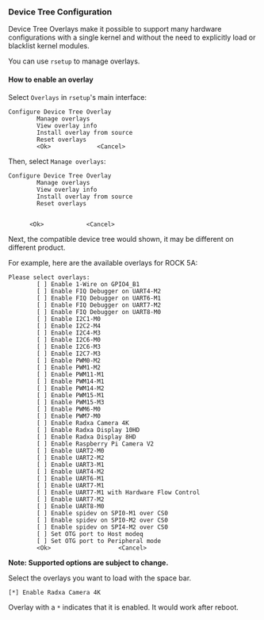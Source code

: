 ### Device Tree Configuration

Device Tree Overlays make it possible to support many hardware configurations with a single kernel and without the need to explicitly load or blacklist kernel modules.

You can use `rsetup` to manage overlays.

#### How to enable an overlay

Select `Overlays` in `rsetup`'s main interface:

```
Configure Device Tree Overlay
        Manage overlays
        View overlay info
        Install overlay from source
        Reset overlays
        <Ok>             <Cancel>
```

Then, select `Manage overlays`:

```
Configure Device Tree Overlay
        Manage overlays
        View overlay info
        Install overlay from source
        Reset overlays


      <Ok>            <Cancel>
```

Next, the compatible device tree would shown, it may be different on different product.

For example, here are the available overlays for ROCK 5A:

```
Please select overlays:
        [ ] Enable 1-Wire on GPIO4_B1
        [ ] Enable FIQ Debugger on UART4-M2
        [ ] Enable FIQ Debugger on UART6-M1
        [ ] Enable FIQ Debugger on UART7-M2
        [ ] Enable FIQ Debugger on UART8-M0
        [ ] Enable I2C1-M0
        [ ] Enable I2C2-M4
        [ ] Enable I2C4-M3
        [ ] Enable I2C6-M0
        [ ] Enable I2C6-M3
        [ ] Enable I2C7-M3
        [ ] Enable PWM0-M2
        [ ] Enable PWM1-M2
        [ ] Enable PWM11-M1
        [ ] Enable PWM14-M1
        [ ] Enable PWM14-M2
        [ ] Enable PWM15-M1
        [ ] Enable PWM15-M3
        [ ] Enable PWM6-M0
        [ ] Enable PWM7-M0
        [ ] Enable Radxa Camera 4K
        [ ] Enable Radxa Display 10HD
        [ ] Enable Radxa Display 8HD
        [ ] Enable Raspberry Pi Camera V2
        [ ] Enable UART2-M0
        [ ] Enable UART2-M2
        [ ] Enable UART3-M1
        [ ] Enable UART4-M2
        [ ] Enable UART6-M1
        [ ] Enable UART7-M1
        [ ] Enable UART7-M1 with Hardware Flow Control
        [ ] Enable UART7-M2
        [ ] Enable UART8-M0
        [ ] Enable spidev on SPI0-M1 over CS0
        [ ] Enable spidev on SPI0-M2 over CS0
        [ ] Enable spidev on SPI4-M2 over CS0
        [ ] Set OTG port to Host modeq
        [ ] Set OTG port to Peripheral mode
        <Ok>                   <Cancel>
```

**Note: Supported options are subject to change.**

Select the overlays you want to load with the space bar.

```
[*] Enable Radxa Camera 4K
```

Overlay with a `*` indicates that it is enabled. It would work after reboot.
